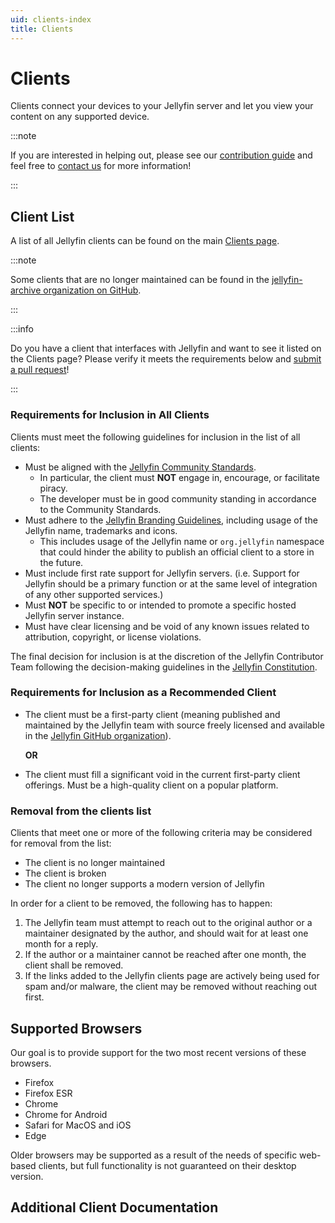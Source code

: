 ```yaml
---
uid: clients-index
title: Clients
---
```


# Clients

Clients connect your devices to your Jellyfin server and let you view your content on any supported device.

:::note

If you are interested in helping out, please see our [contribution guide](/docs/general/contributing) and feel free to [contact us](/contact) for more information!

:::

## Client List

A list of all Jellyfin clients can be found on the main [Clients page](/downloads/clients).

:::note

Some clients that are no longer maintained can be found in the [jellyfin-archive organization on GitHub](https://github.com/jellyfin-archive).

:::

:::info

Do you have a client that interfaces with Jellyfin and want to see it listed on the Clients page?
Please verify it meets the requirements below and [submit a pull request](https://github.com/jellyfin/jellyfin.org/edit/master/src/data/clients.ts)!

:::

### Requirements for Inclusion in All Clients

Clients must meet the following guidelines for inclusion in the list of all clients:

- Must be aligned with the [Jellyfin Community Standards](/docs/general/community-standards).
  - In particular, the client must **NOT** engage in, encourage, or facilitate piracy.
  - The developer must be in good community standing in accordance to the Community Standards.
- Must adhere to the [Jellyfin Branding Guidelines](/docs/general/contributing/branding), including usage of the Jellyfin name, trademarks and icons.
  - This includes usage of the Jellyfin name or `org.jellyfin` namespace that could hinder the ability to publish an official client to a store in the future.
- Must include first rate support for Jellyfin servers. (i.e. Support for Jellyfin should be a primary function or at the same level of integration of any other supported services.)
- Must **NOT** be specific to or intended to promote a specific hosted Jellyfin server instance.
- Must have clear licensing and be void of any known issues related to attribution, copyright, or license violations.

The final decision for inclusion is at the discretion of the Jellyfin Contributor Team following the decision-making guidelines in the [Jellyfin Constitution](https://github.com/jellyfin/jellyfin-meta/blob/master/policies-and-procedures/jellyfin-constitution.md).

### Requirements for Inclusion as a Recommended Client

- The client must be a first-party client (meaning published and maintained by the Jellyfin team with source freely licensed and available in the [Jellyfin GitHub organization](https://github.com/jellyfin)).

  **OR**

- The client must fill a significant void in the current first-party client offerings. Must be a high-quality client on a popular platform.

### Removal from the clients list

Clients that meet one or more of the following criteria may be considered for removal from the list:

- The client is no longer maintained
- The client is broken
- The client no longer supports a modern version of Jellyfin

In order for a client to be removed, the following has to happen:

1. The Jellyfin team must attempt to reach out to the original author or a maintainer designated by the author, and should wait for at least one month for a reply.
2. If the author or a maintainer cannot be reached after one month, the client shall be removed.
3. If the links added to the Jellyfin clients page are actively being used for spam and/or malware, the client may be removed without reaching out first.

## Supported Browsers

Our goal is to provide support for the two most recent versions of these browsers.

- Firefox
- Firefox ESR
- Chrome
- Chrome for Android
- Safari for MacOS and iOS
- Edge

Older browsers may be supported as a result of the needs of specific web-based clients, but full functionality is not guaranteed on their desktop version.

## Additional Client Documentation


<DocCardList />
